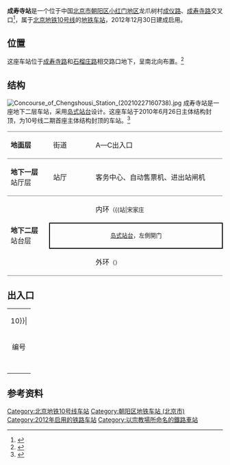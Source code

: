{{NoteTA
|G1=Railway}}
{{Infobox station
|name = 成寿寺
|eng_name = Chengshousi<ref name=map2021>{{cite web|url=https://www.bjsubway.com/subway/images/luwangtu.png|title=北京城市轨道交通线网图|date=2021-12-31|access-date=2021-12-30|archive-date=2021-12-31|archive-url=https://web.archive.org/web/20211231004642/https://www.bjsubway.com/subway/images/luwangtu.png}}</ref>
|linecolour = {{北京地铁颜色|10}}
|linecolour2 = 
|image = Platform of Chengshousi Station (20210227160651).jpg
|caption = 成寿寺站站台
|other_name = 
|country = {{PRC}}
|borough = [[北京市|北京市]][[朝阳区_(北京市)|朝阳区]][[小红门地区|小红门地区]]龙爪树村
|address = [[成仪路|成仪路]]、[[成寿寺路|成寿寺路]]交叉口
|coordinates = {{Coord|39.844487|116.442092|type:railwaystation_region:CN-11_source:GoogleMaps|display=inline,title}}
|elevation = 
|operator = [[北京市地铁运营有限公司|北京市地铁运营有限公司]]
|lines = {{北京地铁线路名|10|SL}}
|distance = 
|platform = 1座[[島式月台|島式月台]]
|tracks = 2条
|connections = 公交站：成寿寺路、成仪路
|structure = 地下站
|hall = 整体式站厅
|depth = 
|levels = 
|interchange = 
|exits = 4个
|architect = 
|architectural_style = 
|colour = 白色
|type = 
|status = 运营中
|code = 
|built = 
|opened = 2012年12月30日
|pass_year = 
|passengers = 
|trains = 
|station_hours = 
|hours = 
|first = {{北京地铁线路名|10|S}}
:内环：05:48
:外环：05:27
|last = {{北京地铁线路名|10|S}}
:内环：21:40
:内环往{{站|巴沟}}：23:26
:外环：21:40
:外环往{{站|车道沟}}：23:25
|adjacent = {{Adjacent stations|system=北京地铁|line=10|left=分钟寺|right=宋家庄|note-left=1.058km|note-mid=距离[[巴沟站|巴沟]]28.809km|note-right=1.677km}}
|route_map = {{Routemap|inline=yes|map=
utSTRf\utSTRg~~ ~~{{rmr|Licon=U|{{stl|北京地铁|分钟寺}}}}
utSTR+BSl\utSTR+BSr
utSTR+BSl\utSTR+BSr
\utSTR\utSTR2\utSTRc3
\utSTR\utSTRc1\utSTR+4
\utABZg2\utENDEa!~utSTRc23\utABZg3
\utSTR+tc1\utABZg+14\utSTR+tc4
\utSTR\utSTR2\utSTR+tc3
\utSTR\utSTRc1\utKRZ2+4tu
\utSTR\utSTRc2\utSTR3!~utSTRc1~~ ~~{{rmr|Licon=R|宋家庄停車場}}
\utSTR\utSTR+1\utSTRc4
utSTRf\utSTRg~~ ~~{{rmr|Licon=D|{{stl|北京地铁|宋家庄}}}}
}}
}}
'''成寿寺站'''是一个位于中国[[北京市|北京市]][[朝阳区_(北京市)|朝阳区]][[小红门地区|小红门地区]]龙爪树村[[成仪路|成仪路]]、[[成寿寺路|成寿寺路]]交叉口<ref>{{cite news|author=孙颖|url=http://bj.people.com.cn/n/2014/1022/c82840-22686960.html|title=地铁站旁新开“农村大集市” 能干几年是几年|publisher=[[北京晚报|北京晚报]]|date=2014-10-22|accessdate=2018-07-20|archive-date=2020-12-09|archive-url=https://web.archive.org/web/20201209135240/http://bj.people.com.cn/n/2014/1022/c82840-22686960.html|dead-url=no}}</ref>，属于[[北京地铁|北京地铁]][[北京地铁10号线|10号线]]的[[地铁车站|地铁车站]]，2012年12月30日建成启用。

== 位置 ==
这座车站位于[[成寿寺路|成寿寺路]]和[[石榴庄路|石榴庄路]]相交路口地下，呈南北向布置。<ref>{{cite web|url=http://www.bjghw.gov.cn/web/static/articles/catalog_14300/article_ff80808123fa497b0124529d88dc0010/ff80808123fa497b0124529d88dc0010.html|title=轨道交通地铁10号线二期公告|publisher=[[北京市规划委员会|北京市规划委员会]]|date=2009-10-14|accessdate=2010-08-11|archive-url=https://web.archive.org/web/20121018191648/http://www.bjghw.gov.cn/web/static/articles/catalog_14300/article_ff80808123fa497b0124529d88dc0010/ff80808123fa497b0124529d88dc0010.html|archive-date=2012-10-18|dead-url=yes}}</ref>

== 结构 ==
[[File:Concourse_of_Chengshousi_Station_(20210227160738).jpg|thumb]]
成寿寺站是一座地下二层车站，采用[[岛式站台|岛式站台]]设计。这座车站于2010年6月26日主体结构封顶，为10号线二期首座主体结构封顶的车站。<ref>{{cite web|url=http://www.bjzdb.gov.cn/jsxx/t1091338.htm|title=10号线二期成寿寺站主体结构封顶|date=2010-07-05|accessdate=2010-08-11|publisher=[[北京市重大项目建设指挥部办公室|北京市重大项目建设指挥部办公室]]|deadurl=yes|archiveurl=https://web.archive.org/web/20160305003330/http://www.bjzdb.gov.cn/jsxx/t1091338.htm|archivedate=2016年3月5日|df=}}</ref>
{|cellspacing=0 cellpadding=3
|style="border-top:solid 1px gray;border-bottom:solid 1px gray;" width=100|'''地面层'''
|style="border-top:solid 1px gray;border-bottom:solid 1px gray;" width=100|街道
|style="border-top:solid 1px gray;border-bottom:solid 1px gray;" width=350|A—C出入口
|-
|style="border-bottom:solid 1px gray;"|'''地下一层'''<br />站厅层
|style="border-bottom:solid 1px gray;"|站厅
|style="border-bottom:solid 1px gray;"|客务中心、自动售票机、进出站闸机
|-
|style="border-bottom:solid 1px gray;" rowspan=3|'''地下二层'''<br />站台层
|{{arrow|L}}
|{{北京地铁线路名|10|c}}内环<small>（{{站|宋家庄||北京市}}）</small>
|-
|style="border-right:solid 2px black;border-left:solid 2px black;border-top:solid 2px black;border-bottom:solid 2px black;" colspan=2|<center><small>[[岛式站台|岛式站台]]，左側開门</small></center>
|-
|style="border-bottom:solid 1px gray;"|{{arrow|R}}
|style="border-bottom:solid 1px gray;"|{{北京地铁线路名|10|c}}外环<small>（{{站|分钟寺}}）</small>
|}

== 出入口 ==
{| class="wikitable"
| colspan="5" align="center" bgcolor={{北京地铁颜色|10}}|
|-
! 编号
! 指示
! 建议前往的目的地
! 照片
! 无障碍设施
|-
|{{港鐵出口|A|附=升}}
|成寿寺大街
|
|[[File:Exit_A_of_Chengshousi_Station_(20210227161913).jpg|150px]]
|[[File:Exit_A_lift_of_Chengshousi_Station_(20210227161938).jpg|150px]]
|-
|{{港鐵出口|B}}
|东铁营大街
|
|[[File:Exit_B_of_Chengshousi_Station_(20210227161001).jpg|150px]]
|{{n/a}}
|-
|{{港鐵出口|C|1}}
|东铁营大街
|
|[[File:Exit_C1_of_Chengshousi_Station_(20210227161628).jpg|150px]]
|{{n/a}}
|-
|{{港鐵出口|C|2}}
|东铁营大街
|
|[[File:Exit_C2_of_Chengshousi_Station_(20210227161514).jpg|150px]]
|{{n/a}}
|-
| bgcolor="#EEEEEE" colspan=5 | {{港鐵出口|註=升}}
|}

== 参考资料 ==
{{commonscat|Chengshousi Station}}
{{reflist}}

{{北京地铁10号线}}

[[Category:北京地铁10号线车站|Category:北京地铁10号线车站]]
[[Category:朝阳区地铁车站_(北京市)|Category:朝阳区地铁车站 (北京市)]]
[[Category:2012年启用的铁路车站|Category:2012年启用的铁路车站]]
[[Category:以宗教場所命名的鐵路車站|Category:以宗教場所命名的鐵路車站]]